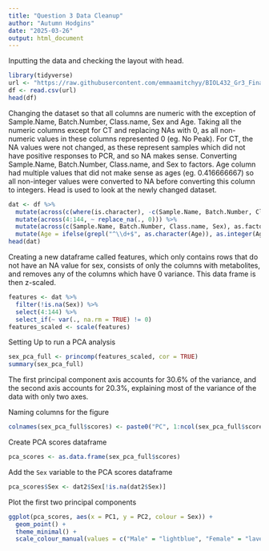 ```yaml
---
title: "Question 3 Data Cleanup"
author: "Autumn Hodgins"
date: "2025-03-26"
output: html_document
---
```


Inputting the data and checking the layout with head.
```r
library(tidyverse)
url <- "https://raw.githubusercontent.com/emmaamitchyy/BIOL432_Gr3_Final/refs/heads/main/Data_Input/RawData.csv"
df <- read.csv(url)
head(df)
```
Changing the dataset so that all columns are numeric with the exception of Sample.Name, Batch.Number, Class.name, Sex and Age. Taking all the numeric columns except for CT and replacing NAs with 0, as all non-numeric values in these columns represented 0 (eg. No Peak). For CT, the NA values were not changed, as these represent samples which did not have positive responses to PCR, and so NA makes sense. Converting Sample.Name, Batch.Number, Class.name, and Sex to factors. Age column had multiple values that did not make sense as ages (eg. 0.416666667) so all non-integer values were converted to NA before converting this column to integers. Head is used to look at the newly changed dataset.
```r
dat <- df %>%
  mutate(across(c(where(is.character), -c(Sample.Name, Batch.Number, Class.name, Sex, Age)), as.numeric)) %>%
  mutate(across(4:144, ~ replace_na(., 0))) %>%
  mutate(across(c(Sample.Name, Batch.Number, Class.name, Sex), as.factor)) %>%
  mutate(Age = ifelse(grepl("^\\d+$", as.character(Age)), as.integer(Age), NA))
head(dat)
```

Creating a new dataframe called features, which only contains rows that do not have an NA value for sex, consists of only the columns with metabolites, and removes any of the columns which have 0 variance. This data frame is then z-scaled.
```r
features <- dat %>%
  filter(!is.na(Sex)) %>% 
  select(4:144) %>% 
  select_if(~ var(., na.rm = TRUE) != 0)
features_scaled <- scale(features)
```

Setting Up to run a PCA analysis

```r
sex_pca_full <- princomp(features_scaled, cor = TRUE)
summary(sex_pca_full)
```
The first principal component axis accounts for 30.6% of the variance, and the second axis accounts for 20.3%, explaining most of the variance of the data with only two axes.

Naming columns for the figure

```r
colnames(sex_pca_full$scores) <- paste0("PC", 1:ncol(sex_pca_full$scores))
```


Create PCA scores dataframe

```r
pca_scores <- as.data.frame(sex_pca_full$scores)
```


Add the `Sex` variable to the PCA scores dataframe

```r
pca_scores$Sex <- dat2$Sex[!is.na(dat2$Sex)]
```


Plot the first two principal components

```r
ggplot(pca_scores, aes(x = PC1, y = PC2, colour = Sex)) +
  geom_point() +
  theme_minimal() +
  scale_colour_manual(values = c("Male" = "lightblue", "Female" = "lavender"))
```




